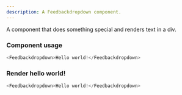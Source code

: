 ```yaml
---
description: A Feedbackdropdown component.
---
```



A component that does something special and renders text in a div.

### Component usage
```js
<Feedbackdropdown>Hello world!</Feedbackdropdown>
```

### Render hello world!

```js live
<Feedbackdropdown>Hello world!</Feedbackdropdown>
```
